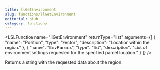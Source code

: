 ```yaml
---
title: llGetEnvironment
slug: functions/llGetEnvironment
editorial: stub
category: functions
---
```


<LSLFunction
	name="llGetEnvironment"
	returnType="list"
	arguments={[
	{
		"name": "Position",
		"type": "vector",
		"description": "Location within the region."
	},
	{
		"name": "EnvParams",
		"type": "list",
		"description": "List of environment settings requested for the specified parcel location."
	}
]}
/>

Returns a string with the requested data about the region.
